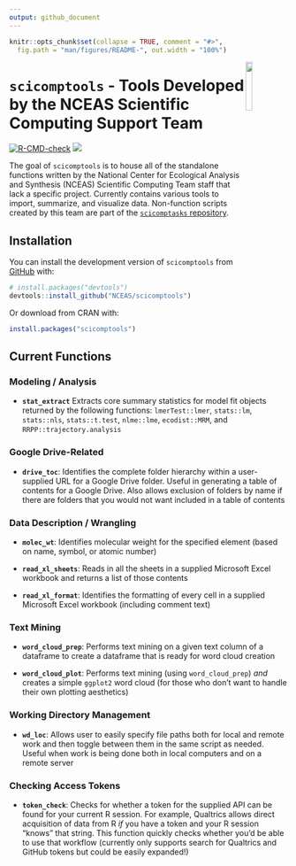```yaml
---
output: github_document
---
```


<!-- README.md is generated from README.Rmd. Please edit that file -->

```r
knitr::opts_chunk$set(collapse = TRUE, comment = "#>",
  fig.path = "man/figures/README-", out.width = "100%")
```

<img src = "man/figures/scicomptools_hex.png" align = "right" width = "15%"/>

# `scicomptools` - Tools Developed by the NCEAS Scientific Computing Support Team

<!-- badges: start -->
[![R-CMD-check](https://github.com/NCEAS/scicomptools/actions/workflows/R-CMD-check.yaml/badge.svg)](https://github.com/NCEAS/scicomptools/actions/workflows/R-CMD-check.yaml)
[![](https://cranlogs.r-pkg.org/badges/grand-total/scicomptools)](https://cran.r-project.org/package=scicomptools)
<!-- badges: end -->

The goal of `scicomptools` is to house all of the standalone functions written by the National Center for Ecological Analysis and Synthesis (NCEAS) Scientific Computing Team staff that lack a specific project. Currently contains various tools to import, summarize, and visualize data. Non-function scripts created by this team are part of the [`scicomptasks` repository](https://github.com/NCEAS/scicomptasks#readme).

## Installation

You can install the development version of `scicomptools` from [GitHub](https://github.com/) with:

``` r
# install.packages("devtools")
devtools::install_github("NCEAS/scicomptools")
```

Or download from CRAN with:

``` r
install.packages("scicomptools")
```

## Current Functions

### Modeling / Analysis

- **`stat_extract`** Extracts core summary statistics for model fit objects returned by the following functions: `lmerTest::lmer`, `stats::lm`, `stats::nls`, `stats::t.test`, `nlme::lme`, `ecodist::MRM`, and `RRPP::trajectory.analysis`

### Google Drive-Related

- **`drive_toc`**: Identifies the complete folder hierarchy within a user-supplied URL for a Google Drive folder. Useful in generating a table of contents for a Google Drive. Also allows exclusion of folders by name if there are folders that you would not want included in a table of contents

### Data Description / Wrangling

- **`molec_wt`**: Identifies molecular weight for the specified element (based on name, symbol, or atomic number)

- **`read_xl_sheets`**: Reads in all the sheets in a supplied Microsoft Excel workbook and returns a list of those contents

- **`read_xl_format`**: Identifies the formatting of every cell in a supplied Microsoft Excel workbook (including comment text)

### Text Mining

- **`word_cloud_prep`**: Performs text mining on a given text column of a dataframe to create a dataframe that is ready for word cloud creation

- **`word_cloud_plot`**: Performs text mining (using `word_cloud_prep`) *and* creates a simple `ggplot2` word cloud (for those who don't want to handle their own plotting aesthetics)

### Working Directory Management

- **`wd_loc`**: Allows user to easily specify file paths both for local and remote work and then toggle between them in the same script as needed. Useful when work is being done both in local computers and on a remote server 

### Checking Access Tokens

- **`token_check`**: Checks for whether a token for the supplied API can be found for your current R session. For example, Qualtrics allows direct acquisition of data from R *if* you have a token and your R session "knows" that string. This function quickly checks whether you'd be able to use that workflow (currently only supports search for Qualtrics and GitHub tokens but could be easily expanded!)
